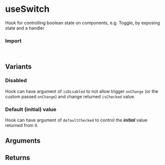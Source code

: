 
<Meta of={UseSwitchStories} />

# useSwitch

Hook for controlling boolean state on components, e.g. Toggle, by exposing state and a handler

<Canvas of={UseSwitchStories.Overview} />

### Import

```js
import { useSwitch } from "@vibe/core/hooks";
```

## Variants

### Disabled

Hook can have argument of `isDisabled` to not allow trigger `onChange` (or the custom passed `onChange`) and change returned `isChecked` value.

<Canvas of={UseSwitchStories.Disabled} />

### Default (initial) value

Hook can have argument of `defaultChecked` to control the **_initial_** value returned from it.

<Canvas of={UseSwitchStories.Default} />

## Arguments

<FunctionArguments>
  <FunctionArgument name="options" type="Object">
    <FunctionArgument name="isChecked" type="boolean" description="Value to override the hook state." />
    <FunctionArgument
      name="defaultChecked"
      type="boolean"
      description="Value to override the hook initial state (init hook with 'true' instead of 'false')."
    />
    <FunctionArgument
      name="onChange"
      type="(value: boolean) => void"
      description="Callback function to execute when hook 'change' triggered."
    />
    <FunctionArgument
      name="isDisabled"
      type="boolean"
      description="Value that, if passed as 'true', prevents hook from trigger 'change' lifecycle."
    />
  </FunctionArgument>
</FunctionArguments>

## Returns

<FunctionArguments>
  <FunctionArgument name="result" type="Object">
    <FunctionArgument name="isChecked" type="boolean" description="Returned value of current state." />
    <FunctionArgument
      name="onChange"
      type="() => void"
      description="Returned handler function to trigger the hook 'change' lifecycle."
    />
  </FunctionArgument>
</FunctionArguments>
